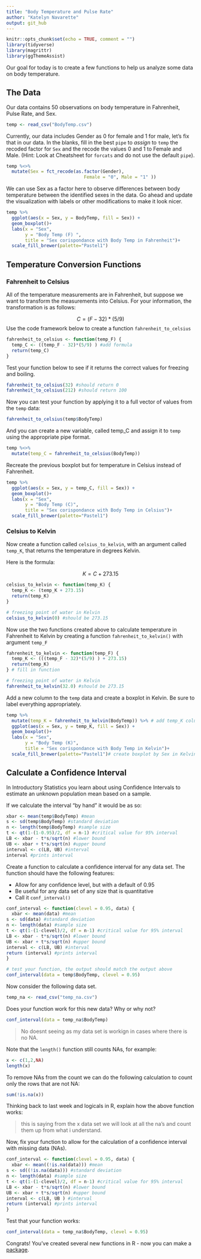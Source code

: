 ```yaml
---
title: "Body Temperature and Pulse Rate"
author: "Katelyn Navarette"
output: git_hub
---
```


```r
knitr::opts_chunk$set(echo = TRUE, comment = "")
library(tidyverse)
library(magrittr)
library(ggThemeAssist)
```


Our goal for today is to create a few functions to help us analyze some data on body temperature.


## The Data
Our data contains 50 observations on body temperature in Fahrenheit, Pulse Rate, and Sex.
```r
temp <- read_csv("BodyTemp.csv")
```


Currently, our data includes Gender as 0 for female and 1 for male, let's fix that in our data.  In the blanks, fill in the best `pipe` to *assign* to `temp` the recoded factor for `Sex` and the recode the values 0 and 1 to Female and Male. (Hint: Look at Cheatsheet for `forcats` and do not use the default `pipe`).
```r
temp %<>%  
  mutate(Sex = fct_recode(as.factor(Gender), 
                             Female = "0", Male = "1" ))
```



We can use Sex as a factor here to observe differences between body temperature between the identified sexes in the data.  Go ahead and update the visualization with labels or other modifications to make it look nicer.
```r
temp %>%   
  ggplot(aes(x = Sex, y = BodyTemp, fill = Sex)) +
  geom_boxplot()+
  labs(x = "Sex",
       y = "Body Temp (F) ",
       title = "Sex corispondance with Body Temp in Fahrenheit")+
  scale_fill_brewer(palette="Pastel1")
```


## Temperature Conversion Functions

### Fahrenheit to Celsius
All of the temperature measurements are in Fahrenheit, but suppose we want to transform the measurements into Celsius. For your information, the transformation is as follows:

$$C = (F - 32)*(5/9)$$
Use the code framework below to create a function `fahrenheit_to_celsius`
```r
fahrenheit_to_celsius <- function(temp_F) {
  temp_C <- ((temp_F - 32)*(5/9) ) #add formula 
  return(temp_C)
}
```

Test your function below to see if it returns the correct values for freezing and boiling.
```r
fahrenheit_to_celsius(32) #should return 0
fahrenheit_to_celsius(212) #should return 100
```

Now you can test your function by applying it to a full vector of values from the `temp` data:
```r
fahrenheit_to_celsius(temp$BodyTemp)
```

And you can create a new variable, called temp_C and assign it to `temp` using the appropriate pipe format.
```r
temp %<>%  
  mutate(temp_C = fahrenheit_to_celsius(BodyTemp)) 
```

Recreate the previous boxplot but for temperature in Celsius instead of Fahrenheit.

```r
temp %>%   
  ggplot(aes(x = Sex, y = temp_C, fill = Sex)) +
  geom_boxplot()+
  labs(x = "Sex",
       y = "Body Temp (C)",
       title = "Sex corispondance with Body Temp in Celsius")+
  scale_fill_brewer(palette="Pastel1")
```



### Celsius to Kelvin
Now create a function called `celsius_to_kelvin`, with an argument called `temp_K`, that returns the temperature in degrees Kelvin.  

Here is the formula: 

$$ K = C + 273.15$$

```r
celsius_to_kelvin <- function(temp_K) {
  temp_K <- (temp_K + 273.15) 
  return(temp_K)
}

# freezing point of water in Kelvin
celsius_to_kelvin(0) #should be 273.15
```


Now use the two functions created above to calculate temperature in Fahrenheit to Kelvin by creating a function `fahrenheit_to_kelvin()` with argument `temp_F`
```r
fahrenheit_to_kelvin <- function(temp_F) {
  temp_K <- (((temp_F - 32)*(5/9) ) + 273.15) 
  return(temp_K)
} # fill in function

# freezing point of water in Kelvin
fahrenheit_to_kelvin(32.0) #should be 273.15
```


Add a new column to the `temp` data and create a boxplot in Kelvin. Be sure to label everything appropriately.

```r
temp %>%  
  mutate(temp_K = fahrenheit_to_kelvin(BodyTemp)) %>% # add temp_K column with temperatures in Kelvin
  ggplot(aes(x = Sex, y = temp_K, fill = Sex)) +
  geom_boxplot()+
  labs(x = "Sex",
       y = "Body Temp (K)",
       title = "Sex corispondance with Body Temp in Kelvin")+
  scale_fill_brewer(palette="Pastel1")# create boxplot by Sex in Kelvin.
```


## Calculate a Confidence Interval
In Introductory Statistics you learn about using Confidence Intervals to estimate an unknown population mean based on a sample. 

If we calculate the interval "by hand" it would be as so:
```r
xbar <- mean(temp$BodyTemp) #mean
s <- sd(temp$BodyTemp) #standard deviation
n <- length(temp$BodyTemp) #sample size
t <- qt(1-(1-0.95)/2, df = n-1) #critical value for 95% interval
LB <- xbar - t*s/sqrt(n) #lower bound
UB <- xbar + t*s/sqrt(n) #upper bound
interval <- c(LB, UB) #interval
interval #prints interval
```
 
Create a function to calculate a confidence interval for any data set.  The function should have the following features:  

- Allow for any confidence level, but with a default of 0.95  
- Be useful for any data set of any size that is quantitative  
- Call it `conf_interval()`

```r

conf_interval <- function(clevel = 0.95, data) {
  xbar <- mean(data) #mean
s <- sd(data) #standard deviation
n <- length(data) #sample size
t <- qt(1-(1-clevel)/2, df = n-1) #critical value for 95% interval
LB <- xbar - t*s/sqrt(n) #lower bound
UB <- xbar + t*s/sqrt(n) #upper bound
interval <- c(LB, UB) #interval
return (interval) #prints interval
}

# test your function, the output should match the output above
conf_interval(data = temp$BodyTemp, clevel = 0.95)
```

Now consider the following data set. 

```r
temp_na <- read_csv("temp_na.csv")
```

Does your function work for this new data? Why or why not?
```r
conf_interval(data = temp_na$BodyTemp)
```

>No doesnt seeing as my data set is workign in cases where there is no NA. 


Note that the `length()` function still counts NAs, for example: 
```r
x <- c(1,2,NA)
length(x)
```

To remove NAs from the count we can do the following calculation to count only the rows that are not NA:

```r
sum(!is.na(x))
```
Thinking back to last week and logicals in R, explain how the above function works:

>this is saying from the x data set we will look at all the na's and count them up from what i understand. 

Now, fix your function to allow for the calculation of a confidence interval with missing data (NAs). 

```r
conf_interval <- function(clevel = 0.95, data) {
  xbar <- mean((!is.na(data))) #mean
s <- sd((!is.na(data))) #standard deviation
n <- length(data) #sample size
t <- qt(1-(1-clevel)/2, df = n-1) #critical value for 95% interval
LB <- xbar - t*s/sqrt(n) #lower bound
UB <- xbar + t*s/sqrt(n) #upper bound
interval <- c(LB, UB ) #interval
return (interval) #prints interval
}
```

Test that your function works: 
```r
conf_interval(data = temp_na$BodyTemp, clevel = 0.95)
```


Congrats! You've created several new functions in R - now you can make a [package](https://r-pkgs.org/).

